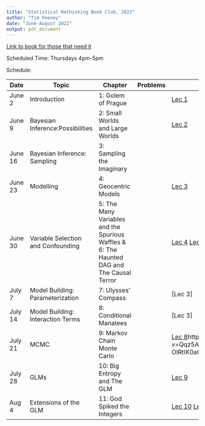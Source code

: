 ```yaml
---
title: "Statistical Rethinking Book Club, 2022"
author: "Tim Feeney"
date: "June-August 2022"
output: pdf_document
---
```




[Link to book for those that need it](https://www.dropbox.com/s/cdh0cagrg50o62w/%28CHAPMAN%20%26%20HALL_CRC%20Texts%20in%20Statistical%20Science%29%20Richard%20McElreath%20-%20Statistical%20Rethinking_%20A%20Bayesian%20Course%20with%20Examples%20in%20R%20and%20STAN-CRC%20Press%20%282020%29.pdf?dl=0) 

Scheduled Time: Thursdays 4pm-5pm

Schedule:

|  Date | Topic  | Chapter   | Problems | Youtube link |
|-|----|-----|--|--|
| June 2  | Introduction  | 1: Golem of Prague  ||[Lec 1](https://www.youtube.com/watch?v=cclUd_HoRlo&list=PLDcUM9US4XdMROZ57-OIRtIK0aOynbgZN&index=2)|
| June 9 | Bayesian Inference:Possibilities | 2: Small Worlds and Large Worlds  ||[Lec 2](https://www.youtube.com/watch?v=guTdrfycW2Q&list=PLDcUM9US4XdMROZ57-OIRtIK0aOynbgZN&index=3)|
| June 16  | Bayesian Inference: Sampling   | 3: Sampling the Imaginary  |||
| June 23  | Modelling  |  4: Geocentric Models ||[Lec 3](https://www.youtube.com/watch?v=zYYBtxHWE0A&list=PLDcUM9US4XdMROZ57-OIRtIK0aOynbgZN&index=4)|
| June 30  | Variable Selection and Confounding  | 5: The Many Variables and the Spurious Waffles & 6: The Haunted DAG and The Causal Terror  ||[Lec 4](https://www.youtube.com/watch?v=QiHKdvAbYII&list=PLDcUM9US4XdMROZ57-OIRtIK0aOynbgZN&index=5) [Lec 5](https://www.youtube.com/watch?v=UpP-_mBvECI&list=PLDcUM9US4XdMROZ57-OIRtIK0aOynbgZN&index=6) [Lec 6](https://www.youtube.com/watch?v=NSuTaeW6Orc&list=PLDcUM9US4XdMROZ57-OIRtIK0aOynbgZN&index=7) [Lec 7](https://www.youtube.com/watch?v=odGAAJDlgp8&list=PLDcUM9US4XdMROZ57-OIRtIK0aOynbgZN&index=8)|
| July 7  |  Model Building: Parameterization | 7: Ulysses' Compass  ||[Lec 3]|
| July 14  | Model Building: Interaction Terms  | 8: Conditional Manatees   ||[Lec 3]|
| July 21  |  MCMC | 9: Markov Chain Monte Carlo  ||[Lec 8]()https://www.youtube.com/watch?v=Qqz5AJjyugM&list=PLDcUM9US4XdMROZ57-OIRtIK0aOynbgZN&index=9|
| July 28  | GLMs  | 10: Big Entropy and The GLM  ||[Lec 9](https://www.youtube.com/watch?v=nPi5yGbfxuo&list=PLDcUM9US4XdMROZ57-OIRtIK0aOynbgZN&index=10)|
| Aug 4  | Extensions of the GLM  | 11: God Spiked the Integers  ||[Lec 10](https://www.youtube.com/watch?v=YrwL6t0kW2I&list=PLDcUM9US4XdMROZ57-OIRtIK0aOynbgZN&index=11) [Lec 11](https://www.youtube.com/watch?v=-397DMPooR8&list=PLDcUM9US4XdMROZ57-OIRtIK0aOynbgZN&index=12)|
